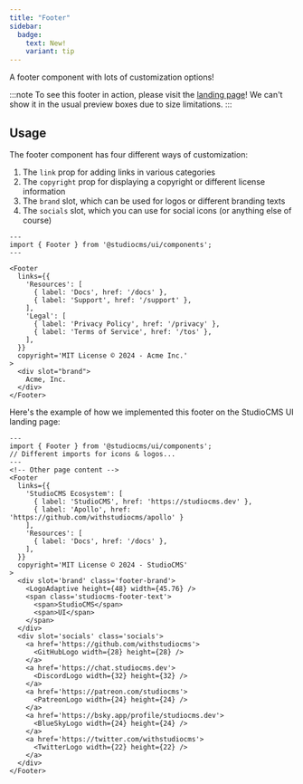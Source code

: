 ```yaml
---
title: "Footer"
sidebar:
  badge:
    text: New!
    variant: tip
---
```



A footer component with lots of customization options!

:::note
To see this footer in action, please visit the [landing page](/)! We can't show it in the usual preview
boxes due to size limitations.
:::

## Usage

The footer component has four different ways of customization:

1. The `link` prop for adding links in various categories
2. The `copyright` prop for displaying a copyright or different license information
3. The `brand` slot, which can be used for logos or different branding texts
4. The `socials` slot, which you can use for social icons (or anything else of course)

```astro showLinenumbers title="FooterExample.astro"
---
import { Footer } from '@studiocms/ui/components';
---

<Footer
  links={{
    'Resources': [
      { label: 'Docs', href: '/docs' },
      { label: 'Support', href: '/support' },
    ],
    'Legal': [
      { label: 'Privacy Policy', href: '/privacy' },
      { label: 'Terms of Service', href: '/tos' },
    ],
  }}
  copyright='MIT License © 2024 - Acme Inc.'
>
  <div slot="brand">
    Acme, Inc.
  </div>
</Footer>
```

Here's the example of how we implemented this footer on the StudioCMS UI landing page:

```astro showLinenumbers title="FooterExample.astro"
---
import { Footer } from '@studiocms/ui/components';
// Different imports for icons & logos...
---
<!-- Other page content -->
<Footer
  links={{
    'StudioCMS Ecosystem': [
      { label: 'StudioCMS', href: 'https://studiocms.dev' },
      { label: 'Apollo', href: 'https://github.com/withstudiocms/apollo' }
    ],
    'Resources': [
      { label: 'Docs', href: '/docs' },
    ],
  }}
  copyright='MIT License © 2024 - StudioCMS'
>
  <div slot='brand' class='footer-brand'>
    <LogoAdaptive height={48} width={45.76} />
    <span class='studiocms-footer-text'>
      <span>StudioCMS</span>
      <span>UI</span>
    </span>
  </div>
  <div slot='socials' class='socials'>
    <a href='https://github.com/withstudiocms'>
      <GitHubLogo width={28} height={28} />
    </a>
    <a href='https://chat.studiocms.dev'>
      <DiscordLogo width={32} height={32} />
    </a>
    <a href='https://patreon.com/studiocms'>
      <PatreonLogo width={24} height={24} />
    </a>
    <a href='https://bsky.app/profile/studiocms.dev'>
      <BlueSkyLogo width={24} height={24} />
    </a>
    <a href='https://twitter.com/withstudiocms'>
      <TwitterLogo width={22} height={22} />
    </a>
  </div>
</Footer>
```

